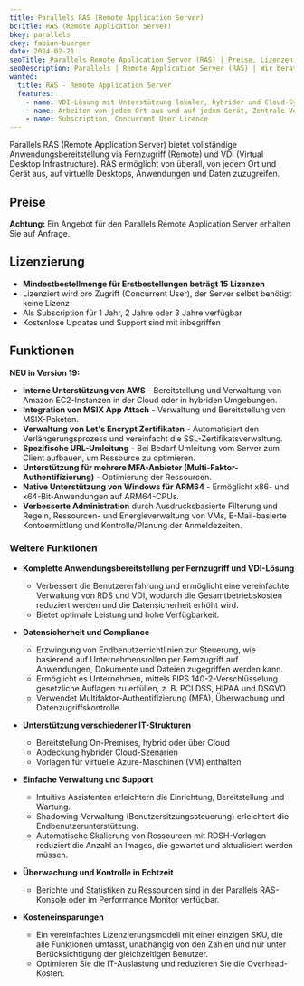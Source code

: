```yaml
---
title: Parallels RAS (Remote Application Server)
bcTitle: RAS (Remote Application Server)
bkey: parallels
ckey: fabian-buerger
date: 2024-02-21
seoTitle: Parallels Remote Application Server (RAS) | Preise, Lizenzen, Informationen
seoDescription: Parallels | Remote Application Server (RAS) | Wir beraten Sie individuell zu Fragen bei Lizenzierung und Kosten.
wanted:
  title: RAS - Remote Application Server
  features:
    - name: VDI-Lösung mit Unterstützung lokaler, hybrider und Cloud-Systeme
    - name: Arbeiten von jedem Ort aus und auf jedem Gerät, Zentrale Verwaltung und Sicherheitsmanagement
    - name: Subscription, Concurrent User Licence
---
```




<Intro>

Parallels RAS (Remote Application Server) bietet vollständige Anwendungsbereitstellung via Fernzugriff (Remote) und VDI (Virtual Desktop Infrastructure).
RAS ermöglicht von überall, von jedem Ort und Gerät aus, auf virtuelle Desktops, Anwendungen und Daten zuzugreifen.

</Intro>

<TOC />


## Preise

<Info>

**Achtung:** Ein Angebot für den Parallels Remote Application Server erhalten Sie auf Anfrage.


</Info>


## Lizenzierung

<ArrowList>

- **Mindestbestellmenge für Erstbestellungen beträgt 15 Lizenzen**
- Lizenziert wird pro Zugriff (Concurrent User), der Server selbst benötigt keine Lizenz
- Als Subscription für 1 Jahr, 2 Jahre oder 3 Jahre verfügbar
- Kostenlose Updates und Support sind mit inbegriffen

</ArrowList>



## Funktionen


**NEU in Version 19:**

- **Interne Unterstützung von AWS** - Bereitstellung und Verwaltung von Amazon EC2-Instanzen in der Cloud oder in hybriden Umgebungen.
- **Integration von MSIX App Attach** - Verwaltung und Bereitstellung von MSIX-Paketen.
- **Verwaltung von Let's Encrypt Zertifikaten** - Automatisiert den Verlängerungsprozess und vereinfacht die SSL-Zertifikatsverwaltung.
- **Spezifische URL-Umleitung** - Bei Bedarf Umleitung vom Server zum Client aufbauen, um Ressource zu optimieren.
- **Unterstützung für mehrere MFA-Anbieter (Multi-Faktor-Authentifizierung)** - Optimierung der Ressourcen.
- **Native Unterstützung von Windows für ARM64** - Ermöglicht x86- und x64-Bit-Anwendungen auf ARM64-CPUs.
- **Verbesserte Administration** durch Ausdrucksbasierte Filterung und Regeln, Ressourcen- und Energieverwaltung von VMs, E-Mail-basierte Kontoermittlung und Kontrolle/Planung der Anmeldezeiten.


### Weitere Funktionen

- **Komplette Anwendungsbereitstellung per Fernzugriff und VDI-Lösung**
  - Verbessert die Benutzererfahrung und ermöglicht eine vereinfachte Verwaltung von RDS und VDI, wodurch die Gesamtbetriebskosten reduziert werden und die Datensicherheit erhöht wird.
  - Bietet optimale Leistung und hohe Verfügbarkeit.

- **Datensicherheit und Compliance**
  - Erzwingung von Endbenutzerrichtlinien zur Steuerung, wie basierend auf Unternehmensrollen per Fernzugriff auf Anwendungen, Dokumente und Dateien zugegriffen werden kann.
  - Ermöglicht es Unternehmen, mittels FIPS 140-2-Verschlüsselung gesetzliche Auflagen zu erfüllen, z. B. PCI DSS, HIPAA und DSGVO.
  - Verwendet Multifaktor-Authentifizierung (MFA), Überwachung und Datenzugriffskontrolle.

- **Unterstützung verschiedener IT-Strukturen**
  - Bereitstellung On-Premises, hybrid oder über Cloud
  - Abdeckung hybrider Cloud-Szenarien
  - Vorlagen für virtuelle Azure-Maschinen (VM) enthalten


- **Einfache Verwaltung und Support**
  - Intuitive Assistenten erleichtern die Einrichtung, Bereitstellung und Wartung.
  - Shadowing-Verwaltung (Benutzersitzungssteuerung) erleichtert die Endbenutzerunterstützung.
  - Automatische Skalierung von Ressourcen mit RDSH-Vorlagen reduziert die Anzahl an Images, die gewartet und aktualisiert werden müssen.


- **Überwachung und Kontrolle in Echtzeit**
  - Berichte und Statistiken zu Ressourcen sind in der Parallels RAS-Konsole oder im Performance Monitor verfügbar.


- **Kosteneinsparungen**
  - Ein vereinfachtes Lizenzierungsmodell mit einer einzigen SKU, die alle Funktionen umfasst, unabhängig von den Zahlen und nur unter Berücksichtigung der gleichzeitigen Benutzer.
  - Optimieren Sie die IT-Auslastung und reduzieren Sie die Overhead-Kosten.
